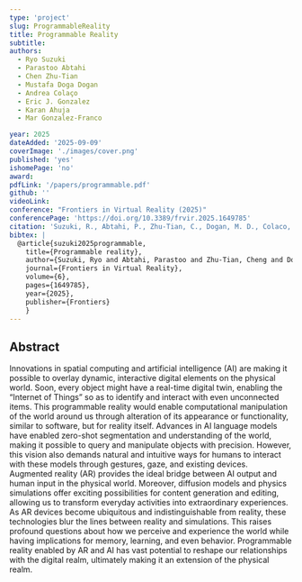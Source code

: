 ```yaml
---
type: 'project'
slug: ProgrammableReality
title: Programmable Reality
subtitle:
authors:
  - Ryo Suzuki
  - Parastoo Abtahi
  - Chen Zhu-Tian
  - Mustafa Doga Dogan
  - Andrea Colaço
  - Eric J. Gonzalez
  - Karan Ahuja
  - Mar Gonzalez-Franco

year: 2025
dateAdded: '2025-09-09'
coverImage: './images/cover.png'
published: 'yes'
ishomePage: 'no'
award:
pdfLink: '/papers/programmable.pdf'
github: ''
videoLink: 
conference: "Frontiers in Virtual Reality (2025)"
conferencePage: 'https://doi.org/10.3389/frvir.2025.1649785'
citation: 'Suzuki, R., Abtahi, P., Zhu-Tian, C., Dogan, M. D., Colaco, A., Gonzalez, E. J., ... & Gonzalez-Franco, M. (2025). Programmable reality. Frontiers in Virtual Reality, 6, 1649785.'
bibtex: |
  @article{suzuki2025programmable,
    title={Programmable reality},
    author={Suzuki, Ryo and Abtahi, Parastoo and Zhu-Tian, Cheng and Dogan, Mustafa Doga and Colaco, Andrea and Gonzalez, Eric J and Ahuja, Karan and Gonzalez-Franco, Mar},
    journal={Frontiers in Virtual Reality},
    volume={6},
    pages={1649785},
    year={2025},
    publisher={Frontiers}
    }
---
```


## Abstract

Innovations in spatial computing and artificial intelligence (AI) are making it possible to overlay dynamic, interactive digital elements on the physical world. Soon, every object might have a real-time digital twin, enabling the “Internet of Things” so as to identify and interact with even unconnected items. This programmable reality would enable computational manipulation of the world around us through alteration of its appearance or functionality, similar to software, but for reality itself. Advances in AI language models have enabled zero-shot segmentation and understanding of the world, making it possible to query and manipulate objects with precision. However, this vision also demands natural and intuitive ways for humans to interact with these models through gestures, gaze, and existing devices. Augmented reality (AR) provides the ideal bridge between AI output and human input in the physical world. Moreover, diffusion models and physics simulations offer exciting possibilities for content generation and editing, allowing us to transform everyday activities into extraordinary experiences. As AR devices become ubiquitous and indistinguishable from reality, these technologies blur the lines between reality and simulations. This raises profound questions about how we perceive and experience the world while having implications for memory, learning, and even behavior. Programmable reality enabled by AR and AI has vast potential to reshape our relationships with the digital realm, ultimately making it an extension of the physical realm.

